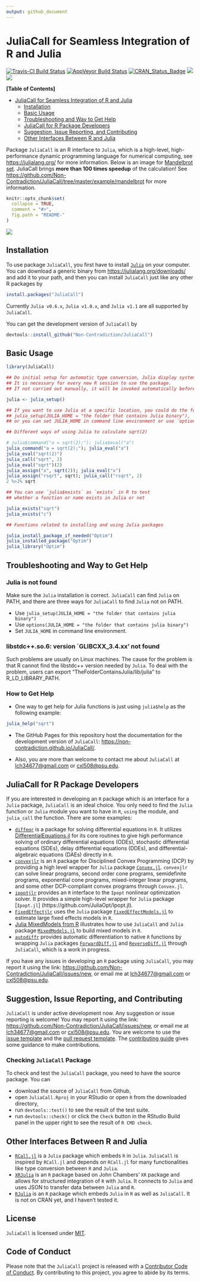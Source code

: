 ```yaml
---
output: github_document
---
```


<!-- README.md is generated from README.Rmd. Please edit that file -->

# JuliaCall for Seamless Integration of R and Julia

[![Travis-CI Build Status](https://travis-ci.org/Non-Contradiction/JuliaCall.svg?branch=master)](https://travis-ci.org/Non-Contradiction/JuliaCall)
[![AppVeyor Build Status](https://ci.appveyor.com/api/projects/status/github/Non-Contradiction/JuliaCall?branch=master&svg=true)](https://ci.appveyor.com/project/Non-Contradiction/JuliaCall)
[![CRAN_Status_Badge](https://www.r-pkg.org/badges/version/JuliaCall)](https://cran.r-project.org/package=JuliaCall)
[![](https://cranlogs.r-pkg.org/badges/JuliaCall)](https://cran.r-project.org/package=JuliaCall)
[![](https://cranlogs.r-pkg.org/badges/grand-total/JuliaCall)](https://cran.r-project.org/package=JuliaCall)

**[Table of Contents]**
<!-- Table of contents generated generated by http://tableofcontent.eu -->

- [JuliaCall for Seamless Integration of R and Julia](#juliacall-for-seamless-integration-of-r-and-julia)
  - [Installation](#installation)
  - [Basic Usage](#basic-usage)
  - [Troubleshooting and Way to Get Help](#troubleshooting-and-way-to-get-help)
  - [JuliaCall for R Package Developers](#juliacall-for-r-package-developers)
  - [Suggestion, Issue Reporting, and Contributing](#suggestion-issue-reporting-and-contributing)
  - [Other Interfaces Between R and Julia](#other-interfaces-between-r-and-julia)

Package `JuliaCall` is an R interface to `Julia`, 
which is a high-level, high-performance dynamic programming language
for numerical computing, see <https://julialang.org/> for more information.
Below is an image for [Mandelbrot set](https://en.wikipedia.org/wiki/Mandelbrot_set).
JuliaCall brings **more than 100 times speedup** of the calculation!
See <https://github.com/Non-Contradiction/JuliaCall/tree/master/example/mandelbrot> for more information.

```r
knitr::opts_chunk$set(
  collapse = TRUE,
  comment = "#>",
  fig.path = "README-"
)
```

![](https://non-contradiction.github.io/JuliaCall/articles/mandelbrot.png)

## Installation

To use package `JuliaCall`, you first have to install [`Julia`](https://julialang.org/) on your computer. You can download a generic binary from 
<https://julialang.org/downloads/> and add it to your path, and then you can install `JuliaCall` just like any other R packages by
```r
install.packages("JuliaCall")
```

Currently `Julia v0.6.x`, `Julia v1.0.x`, and `Julia v1.1` are all supported by `JuliaCall`.

You can get the development version of `JuliaCall` by
```r
devtools::install_github("Non-Contradiction/JuliaCall")
```

## Basic Usage

```r
library(JuliaCall)

## Do initial setup for automatic type conversion, Julia display systems, etc. 
## It is necessary for every new R session to use the package.
## If not carried out manually, it will be invoked automatically before other julia_xxx functions.

julia <- julia_setup()

## If you want to use Julia at a specific location, you could do the following:
## julia_setup(JULIA_HOME = "the folder that contains Julia binary"), 
## or you can set JULIA_HOME in command line environment or use `options(...)`

## Different ways of using Julia to calculate sqrt(2)

# julia$command("a = sqrt(2);"); julia$eval("a")
julia_command("a = sqrt(2);"); julia_eval("a")
julia_eval("sqrt(2)")
julia_call("sqrt", 2)
julia_eval("sqrt")(2)
julia_assign("x", sqrt(2)); julia_eval("x")
julia_assign("rsqrt", sqrt); julia_call("rsqrt", 2)
2 %>J% sqrt

## You can use `julia$exists` as `exists` in R to test
## whether a function or name exists in Julia or not

julia_exists("sqrt")
julia_exists("c")

## Functions related to installing and using Julia packages

julia_install_package_if_needed("Optim")
julia_installed_package("Optim")
julia_library("Optim")
```

## Troubleshooting and Way to Get Help

### Julia is not found

Make sure the `Julia` installation is correct.
`JuliaCall` can find `Julia` on PATH,
and there are three ways for `JuliaCall` to find `Julia` not on PATH.

- Use `julia_setup(JULIA_HOME = "the folder that contains julia binary")`
- Use `options(JULIA_HOME = "the folder that contains julia binary")`
- Set `JULIA_HOME` in command line environment.

### libstdc++.so.6: version `GLIBCXX_3.4.xx' not found

Such problems are usually on Linux machines.
The cause for the problem is that R cannot find the libstdc++ version needed by `Julia`.
To deal with the problem, users can export "TheFolderContainsJulia/lib/julia" to R_LD_LIBRARY_PATH.

### How to Get Help

- One way to get help for Julia functions is just using `julia$help` as the following example:

```r
julia_help("sqrt")
```

- The GitHub Pages for this repository host the documentation for the development version of `JuliaCall`: <https://non-contradiction.github.io/JuliaCall/>.

- Also, you are more than welcome to contact me about `JuliaCall` at <lch34677@gmail.com> or <cxl508@psu.edu>.

## JuliaCall for R Package Developers

If you are interested in developing an `R` package which is an interface for
a `Julia` package, `JuliaCall` is an ideal choice.
You only need to find the `Julia` function or `Julia` module you want to have in `R`, `using` the module, and `julia_call` the function.
There are some examples:

- [`diffeqr`](https://github.com/JuliaDiffEq/diffeqr) is a package for solving differential equations in `R`. It utilizes [DifferentialEquations.jl](http://docs.juliadiffeq.org/latest/) for its core routines to give high performance solving of ordinary differential equations (ODEs), stochastic differential equations (SDEs), delay differential equations (DDEs), and differential-algebraic equations (DAEs) directly in `R`.
- [`convexjlr`](https://github.com/Non-Contradiction/convexjlr) is an `R` package for Disciplined Convex Programming (DCP) by providing a high level wrapper for `Julia` package [`Convex.jl`](https://github.com/JuliaOpt/Convex.jl). `convexjlr` can solve linear programs, second order cone programs, semidefinite programs, exponential cone programs, mixed-integer linear programs, and some other DCP-compliant convex programs through `Convex.jl`.
- [`ipoptjlr`](https://github.com/Non-Contradiction/ipoptjlr) provides an `R` interface to the `Ipopt` nonlinear optimization solver. It provides a simple high-level wrapper for `Julia` package [`Ipopt.jl`] (https://github.com/JuliaOpt/Ipopt.jl).
- [`FixedEffectjlr`](https://github.com/eloualiche/FixedEffectjlr) uses the `Julia` package [`FixedEffectModels.jl`](https://github.com/matthieugomez/FixedEffectModels.jl) to estimate large fixed effects models in `R`.
- [Julia MixedModels from R](http://rpubs.com/dmbates/377897) illustrates how to use `JuliaCall` and `Julia` package [`MixedModels.jl`](https://github.com/dmbates/MixedModels.jl) to build mixed models in `R`.
- [`autodiffr`](https://github.com/Non-Contradiction/autodiffr) provides automatic differentiation to native `R` functions by wrapping `Julia` packages [`ForwardDiff.jl`](https://github.com/JuliaDiff/ForwardDiff.jl) and [`ReverseDiff.jl`](https://github.com/JuliaDiff/ReverseDiff.jl) through `JuliaCall`, which is a work in progress.

If you have any issues in developing an `R` package using `JuliaCall`,
you may report it using the link: <https://github.com/Non-Contradiction/JuliaCall/issues/new>, or email me at <lch34677@gmail.com> or <cxl508@psu.edu>.

## Suggestion, Issue Reporting, and Contributing

`JuliaCall` is under active development now.
Any suggestion or issue reporting is welcome!
You may report it using the link: <https://github.com/Non-Contradiction/JuliaCall/issues/new>, or email me at <lch34677@gmail.com> or <cxl508@psu.edu>.
You are welcome to use the [issue template](.github/issue_template.md)
and the [pull request template](.github/pull_request_template.md).
The [contributing guide](.github/CONTRIBUTING.md) gives some guidance to make contributions.

### Checking `JuliaCall` Package

To check and test the `JuliaCall` package, you need to have the source package. You can 

- download the source of `JuliaCall` from Github,
- open `JuliaCall.Rproj` in your RStudio or open `R` from the downloaded directory,
- run `devtools::test()` to see the result of the test suite.
- run `devtools::check()` or click the `Check` button in the RStudio Build panel in the upper right to see the result of `R CMD check`.

## Other Interfaces Between R and Julia

- [`RCall.jl`](https://github.com/JuliaInterop/RCall.jl) is a `Julia` package which embeds `R` in `Julia`. `JuliaCall` is inspired by `RCall.jl` and depends on `RCall.jl` for many functionalities like type conversion between `R` and `Julia`.
- [`XRJulia`](https://github.com/johnmchambers/XRJulia) is an `R` package based on John Chambers' `XR` package and allows for structured integration of `R` with `Julia`. It connects to `Julia` and uses JSON to transfer data between `Julia` and `R`.
- [`RJulia`](https://github.com/armgong/rjulia) is an `R` package which embeds `Julia` in `R` as well as `JuliaCall`. It is not on CRAN yet, and I haven't tested it.

## License

`JuliaCall` is licensed under [MIT](https://cran.r-project.org/web/licenses/MIT).

## Code of Conduct

Please note that the `JuliaCall` project is released with a [Contributor Code of Conduct](CODE_OF_CONDUCT.md). By contributing to this project, you agree to abide by its terms.
